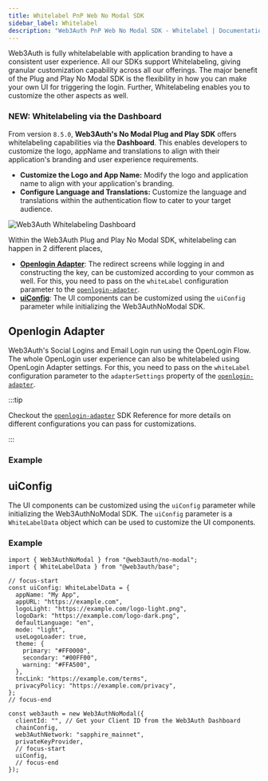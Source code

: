 ```yaml
---
title: Whitelabel PnP Web No Modal SDK
sidebar_label: Whitelabel
description: "Web3Auth PnP Web No Modal SDK - Whitelabel | Documentation - Web3Auth"
---
```



Web3Auth is fully whitelabelable with application branding to have a consistent user experience. All
our SDKs support Whitelabeling, giving granular customization capability across all our offerings.
The major benefit of the Plug and Play No Modal SDK is the flexibility in how you can make your own
UI for triggering the login. Further, Whitelabeling enables you to customize the other aspects as
well.

<GrowthPlanNote />

### NEW: Whitelabeling via the Dashboard

From version `8.5.0`, **Web3Auth's No Modal Plug and Play SDK** offers whitelabeling capabilities
via the **Dashboard**. This enables developers to customize the logo, appName and translations to
align with their application's branding and user experience requirements.

- **Customize the Logo and App Name:** Modify the logo and application name to align with your
  application's branding.
- **Configure Language and Translations:** Customize the language and translations within the
  authentication flow to cater to your target audience.

![Web3Auth Whitelabeling Dashboard](/images/whitelabel/whitelabel-dashboard.gif)

Within the Web3Auth Plug and Play No Modal SDK, whitelabeling can happen in 2 different places,

- [**Openlogin Adapter**](#openlogin-adapter): The redirect screens while logging in and
  constructing the key, can be customized according to your common as well. For this, you need to
  pass on the `whiteLabel` configuration parameter to the
  [`openlogin-adapter`](/sdk/pnp/web/adapters/openlogin).
- [**uiConfig**](/sdk/pnp/web/no-modal/initialize#uiconfig): The UI components can be customized
  using the `uiConfig` parameter while initializing the Web3AuthNoModal SDK.

<OpenloginWhiteLabelConfig />

<WhiteLabelShowcase />

## Openlogin Adapter

Web3Auth's Social Logins and Email Login run using the OpenLogin Flow. The whole OpenLogin user
experience can also be whitelabeled using OpenLogin Adapter settings. For this, you need to pass on
the `whiteLabel` configuration parameter to the `adapterSettings` property of the
[`openlogin-adapter`](/sdk/pnp/web/adapters/openlogin).

:::tip

Checkout the [`openlogin-adapter`](/sdk/pnp/web/adapters/openlogin) SDK Reference for more details
on different configurations you can pass for customizations.

:::

### Example

<OpenloginWhiteLabelExample />

## uiConfig

The UI components can be customized using the `uiConfig` parameter while initializing the
Web3AuthNoModal SDK. The `uiConfig` parameter is a `WhiteLabelData` object which can be used to
customize the UI components.

### Example

```tsx
import { Web3AuthNoModal } from "@web3auth/no-modal";
import { WhiteLabelData } from "@web3auth/base";

// focus-start
const uiConfig: WhiteLabelData = {
  appName: "My App",
  appURL: "https://example.com",
  logoLight: "https://example.com/logo-light.png",
  logoDark: "https://example.com/logo-dark.png",
  defaultLanguage: "en",
  mode: "light",
  useLogoLoader: true,
  theme: {
    primary: "#FF0000",
    secondary: "#00FF00",
    warning: "#FFA500",
  },
  tncLink: "https://example.com/terms",
  privacyPolicy: "https://example.com/privacy",
};
// focus-end

const web3auth = new Web3AuthNoModal({
  clientId: "", // Get your Client ID from the Web3Auth Dashboard
  chainConfig,
  web3AuthNetwork: "sapphire_mainnet",
  privateKeyProvider,
  // focus-start
  uiConfig,
  // focus-end
});
```
